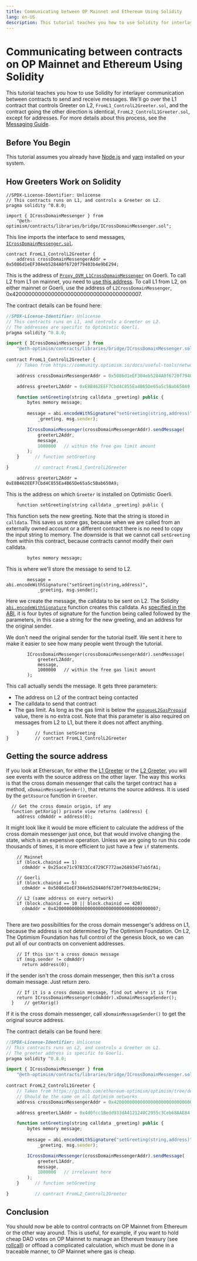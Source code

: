 ```yaml
---
title: Communicating between OP Mainnet and Ethereum Using Solidity
lang: en-US
description: This tutorial teaches you how to use Solidity for interlayer communication between contracts on Ethereum and OP Mainnet.
---
```



# Communicating between contracts on OP Mainnet and Ethereum Using Solidity

This tutorial teaches you how to use Solidity for interlayer communication between contracts to send and receive messages. 
We'll go over the L1 contract that controls Greeter on L2, `FromL1_ControlL2Greeter.sol`, and the contract going the other direction is identical, `FromL2_ControlL1Greeter.sol`, except for addresses.
For more details about this process, see the [Messaging Guide](messaging). 

## Before You Begin
This tutorial assumes you already have [Node.js](https://nodejs.org/en/) and [yarn](https://classic.yarnpkg.com/) installed on your system. 

## How Greeters Work on Solidity 

```solidity
//SPDX-License-Identifier: Unlicense
// This contracts runs on L1, and controls a Greeter on L2.
pragma solidity ^0.8.0;

import { ICrossDomainMessenger } from 
    "@eth-optimism/contracts/libraries/bridge/ICrossDomainMessenger.sol";
```

This line imports the interface to send messages, [`ICrossDomainMessenger.sol`](https://github.com/ethereum-optimism/optimism/blob/186e46a47647a51a658e699e9ff047d39444c2de/packages/contracts/contracts/libraries/bridge/ICrossDomainMessenger.sol).


```solidity
contract FromL1_ControlL2Greeter {
    address crossDomainMessengerAddr = 0x5086d1eEF304eb5284A0f6720f79403b4e9bE294;
```

This is the address of [`Proxy_OVM_L1CrossDomainMessenger`](https://github.com/ethereum-optimism/optimism/blob/186e46a47647a51a658e699e9ff047d39444c2de/packages/contracts/deployments/goerli/Proxy__OVM_L1CrossDomainMessenger.json#L2) on Goerli. 
To call L2 from L1 on mainnet, you need to [use this address](https://github.com/ethereum-optimism/optimism/blob/186e46a47647a51a658e699e9ff047d39444c2de/packages/contracts/deployments/mainnet/Proxy__OVM_L1CrossDomainMessenger.json#L2).
To call L1 from L2, on either mainnet or Goerli, use the address of `L2CrossDomainMessenger`, 0x4200000000000000000000000000000000000007.

The contract details can be found here:
```js filename="FromL1_ControlL2Greeter.sol"
//SPDX-License-Identifier: Unlicense
// This contracts runs on L1, and controls a Greeter on L2.
// The addresses are specific to Optimistic Goerli.
pragma solidity ^0.8.0;

import { ICrossDomainMessenger } from 
    "@eth-optimism/contracts/libraries/bridge/ICrossDomainMessenger.sol";
    
contract FromL1_ControlL2Greeter {
    // Taken from https://community.optimism.io/docs/useful-tools/networks/#optimism-goerli

    address crossDomainMessengerAddr = 0x5086d1eEF304eb5284A0f6720f79403b4e9bE294;

    address greeterL2Addr = 0xE8B462EEF7Cbd4C855Ea4B65De65a5c5Bab650A9;

    function setGreeting(string calldata _greeting) public {
        bytes memory message;
            
        message = abi.encodeWithSignature("setGreeting(string,address)", 
            _greeting, msg.sender);

        ICrossDomainMessenger(crossDomainMessengerAddr).sendMessage(
            greeterL2Addr,
            message,
            1000000   // within the free gas limit amount
        );
    }      // function setGreeting 

}          // contract FromL1_ControlL2Greeter
```

```solidity
    address greeterL2Addr = 0xE8B462EEF7Cbd4C855Ea4B65De65a5c5Bab650A9;
```    

This is the address on which `Greeter` is installed on Optimistic Goerli.


```solidity
    function setGreeting(string calldata _greeting) public {
```

This function sets the new greeting. Note that the string is stored in `calldata`. 
This saves us some gas, because when we are called from an externally owned account or a different contract there is no need to copy the input string to memory.
The downside is that we cannot call `setGreeting` from within this contract, because contracts cannot modify their own calldata.

```solidity
        bytes memory message;
```

This is where we'll store the message to send to L2.

```solidity 
        message = abi.encodeWithSignature("setGreeting(string,address)", 
            _greeting, msg.sender);
```

Here we create the message, the calldata to be sent on L2.
The Solidity [`abi.encodeWithSignature`](https://docs.soliditylang.org/en/v0.8.12/units-and-global-variables.html?highlight=abi.encodeWithSignature#abi-encoding-and-decoding-functions) function creates this calldata.
As [specified in the ABI](https://docs.soliditylang.org/en/v0.8.12/abi-spec.html), it is four bytes of signature for the function being called followed by the parameters, in this case a string for the new greeting, and an address for the original sender.

<Callout type="info">
We don't need the original sender for the tutorial itself.
We sent it here to make it easier to see how many people went through the tutorial.
</Callout>

```solidity
        ICrossDomainMessenger(crossDomainMessengerAddr).sendMessage(
            greeterL2Addr,
            message,
            1000000   // within the free gas limit amount
        );
```

This call actually sends the message. It gets three parameters:

- The address on L2 of the contract being contacted
- The calldata to send that contract
- The gas limit.
   As long as the gas limit is below the [`enqueueL2GasPrepaid`](https://etherscan.io/address/0x5E4e65926BA27467555EB562121fac00D24E9dD2#readContract) value, there is no extra cost.
   Note that this parameter is also required on messages from L2 to L1, but there it does not affect anything.

```solidity
    }      // function setGreeting 
}          // contract FromL1_ControlL2Greeter
```


## Getting the source address

If you look at Etherscan, for either the [L1 Greeter](https://goerli.etherscan.io/address/0x4d0fcc1Bedd933dA4121240C2955c3Ceb68AAE84#events) or the [L2 Greeter](https://goerli-explorer.optimism.io/address/0xE8B462EEF7Cbd4C855Ea4B65De65a5c5Bab650A9#events), you will see events with the source address on the other layer.
The way this works is that the cross domain messenger that calls the target contract has a method, `xDomainMessageSender()`, that returns the source address. It is used by the `getXsource` function in `Greeter`.

```solidity
  // Get the cross domain origin, if any
  function getXorig() private view returns (address) {
    address cdmAddr = address(0);    
```

It might look like it would be more efficient to calculate the address of the cross domain messenger just once, but that would involve changing the state, which is an expensive operation. 
Unless we are going to run this code thousands of times, it is more efficient to just have a few `if` statements.

```solidity
    // Mainnet
    if (block.chainid == 1)
      cdmAddr = 0x25ace71c97B33Cc4729CF772ae268934F7ab5fA1;

    // Goerli
    if (block.chainid == 5)
      cdmAddr = 0x5086d1eEF304eb5284A0f6720f79403b4e9bE294;

    // L2 (same address on every network)
    if (block.chainid == 10 || block.chainid == 420)
      cdmAddr = 0x4200000000000000000000000000000000000007;
      
```

There are two possibilities for the cross domain messenger's address on L1, because the address is not determined by The Optimism Foundation.
On L2, The Optimism Foundation has full control of the genesis block, so we can put all of our contracts on convenient addresses.

```solidity
    // If this isn't a cross domain message
    if (msg.sender != cdmAddr)
      return address(0);
```

If the sender isn't the cross domain messenger, then this isn't a cross domain message.
Just return zero.


```solidity
    // If it is a cross domain message, find out where it is from
    return ICrossDomainMessenger(cdmAddr).xDomainMessageSender();
  }    // getXorig()
```

If it is the cross domain messenger, call `xDomainMessageSender()` to get the original source address.

The contract details can be found here:
```js filename="FromL2_ControlL1Greeter.sol"
//SPDX-License-Identifier: Unlicense
// This contracts runs on L2, and controls a Greeter on L1.
// The greeter address is specific to Goerli.
pragma solidity ^0.8.0;

import { ICrossDomainMessenger } from 
    "@eth-optimism/contracts/libraries/bridge/ICrossDomainMessenger.sol";
    
contract FromL2_ControlL1Greeter {
    // Taken from https://github.com/ethereum-optimism/optimism/tree/develop/packages/contracts/deployments/goerli#layer-2-contracts
    // Should be the same on all Optimism networks
    address crossDomainMessengerAddr = 0x4200000000000000000000000000000000000007;

    address greeterL1Addr = 0x4d0fcc1Bedd933dA4121240C2955c3Ceb68AAE84;

    function setGreeting(string calldata _greeting) public {
        bytes memory message;
            
        message = abi.encodeWithSignature("setGreeting(string,address)", 
            _greeting, msg.sender);

        ICrossDomainMessenger(crossDomainMessengerAddr).sendMessage(
            greeterL1Addr,
            message,
            1000000   // irrelevant here
        );
    }      // function setGreeting 

}          // contract FromL2_ControlL1Greeter
```


## Conclusion

You should now be able to control contracts on OP Mainnet from Ethereum or the other way around.
This is useful, for example, if you want to hold cheap DAO votes on OP Mainnet to manage an Ethereum treasury (see [rollcall](https://github.com/withtally/rollcall)) or offload a complicated calculation, which must be done in a traceable manner, to OP Mainnet where gas is cheap.
